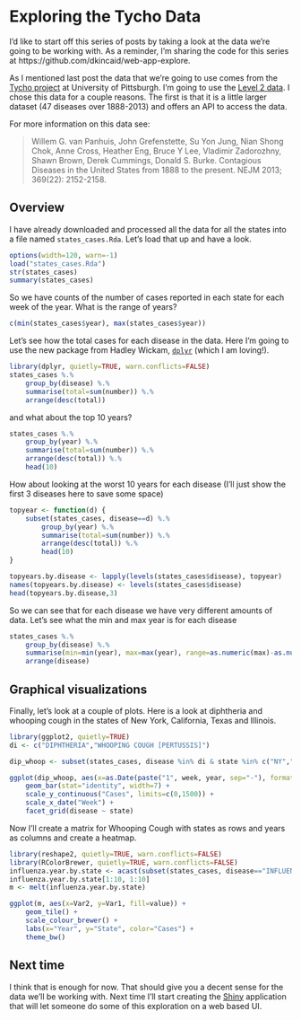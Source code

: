 # Exploring the Tycho Data
I'd like to start off this series of posts by taking a look at the data we're going to be working
with. As a reminder, I'm sharing the code for this series at https://github.com/dkincaid/web-app-explore.

As I mentioned last post the data that we're going to use comes from the
[Tycho project][tycho] at University of Pittsburgh. I'm going to use the
[Level 2 data][level2]. I chose this data for a couple
reasons. The first is that it is a little larger dataset (47 diseases over 1888-2013) and offers an
API to access the data.

For more information on this data see:

> Willem G. van Panhuis, John Grefenstette, Su Yon Jung, Nian Shong Chok, Anne Cross, Heather Eng,
> Bruce Y Lee, Vladimir Zadorozhny, Shawn Brown, Derek Cummings, Donald S. Burke. Contagious
> Diseases in the United States from 1888 to the present. NEJM 2013; 369(22): 2152-2158.

## Overview
I have already downloaded and processed all the data for all the states into a file named
`states_cases.Rda`. Let's load that up and have a look.

```r
options(width=120, warn=-1)
load("states_cases.Rda")
str(states_cases)
summary(states_cases)
```

So we have counts of the number of cases reported in each state for each week of the year. What is
the range of years?

```r
c(min(states_cases$year), max(states_cases$year))
```
Let's see how the total cases for each disease in the data. Here I'm going to use the new package
from Hadley Wickam, [`dplyr`][dplyr] (which I am loving!).

```r
library(dplyr, quietly=TRUE, warn.conflicts=FALSE)
states_cases %.%
    group_by(disease) %.%
    summarise(total=sum(number)) %.%
    arrange(desc(total))
```

and what about the top 10 years?

```r
states_cases %.%
    group_by(year) %.%
    summarise(total=sum(number)) %.%
    arrange(desc(total)) %.%
    head(10)
```

How about looking at the worst 10 years for each disease (I'll just show the first 3 diseases here
to save some space)

```r
topyear <- function(d) {
    subset(states_cases, disease==d) %.%
        group_by(year) %.%
        summarise(total=sum(number)) %.%
        arrange(desc(total)) %.%
        head(10)
}

topyears.by.disease <- lapply(levels(states_cases$disease), topyear)
names(topyears.by.disease) <- levels(states_cases$disease)
head(topyears.by.disease,3)
```

So we can see that for each disease we have very different amounts of data. Let's see what the min
and max year is for each disease

```r
states_cases %.%
    group_by(disease) %.%
    summarise(min=min(year), max=max(year), range=as.numeric(max)-as.numeric(min)) %.%
    arrange(disease)
```

## Graphical visualizations
Finally, let's look at a couple of plots. Here is a look at diphtheria and whooping cough in the
states of New York, California, Texas and Illinois.

```r
library(ggplot2, quietly=TRUE)
di <- c("DIPHTHERIA","WHOOPING COUGH [PERTUSSIS]")

dip_whoop <- subset(states_cases, disease %in% di & state %in% c("NY","CA","TX","IL"))

ggplot(dip_whoop, aes(x=as.Date(paste("1", week, year, sep="-"), format = "%w-%W-%Y"), y=number)) +
    geom_bar(stat="identity", width=7) +
    scale_y_continuous("Cases", limits=c(0,1500)) +
    scale_x_date("Week") +
    facet_grid(disease ~ state)
```
Now I'll create a matrix for Whooping Cough with states as rows and years as columns and create a
heatmap.

```r
library(reshape2, quietly=TRUE, warn.conflicts=FALSE)
library(RColorBrewer, quietly=TRUE, warn.conflicts=FALSE)
influenza.year.by.state <- acast(subset(states_cases, disease=="INFLUENZA"), state ~ year, value.var='number', fun.aggregate=sum)
influenza.year.by.state[1:10, 1:10]
m <- melt(influenza.year.by.state)

ggplot(m, aes(x=Var2, y=Var1, fill=value)) +
    geom_tile() +
    scale_colour_brewer() +
    labs(x="Year", y="State", color="Cases") +
    theme_bw()
```

## Next time
I think that is enough for now. That should give you a decent sense for the data we'll be working
with. Next time I'll start creating the [Shiny][shiny] application that will let someone do some of
this exploration on a web based UI.

[tycho]: http://www.tycho.pitt.edu/
[level2]: http://www.tycho.pitt.edu/data/level2.php
[dplyr]: http://blog.rstudio.org/2014/01/17/introducing-dplyr
[shiny]: http://www.rstudio.com/shiny/

